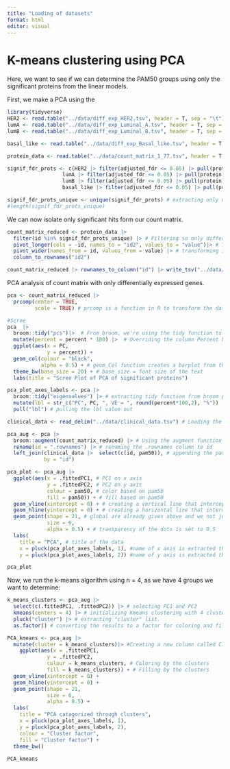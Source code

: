 ```yaml
---
title: "Loading of datasets"
format: html
editor: visual
---
```


# K-means clustering using PCA

Here, we want to see if we can determine the PAM50 groups using only the significant proteins from the linear models.

First, we make a PCA using the

```r

library(tidyverse)
HER2 <- read.table("../data/diff_exp_HER2.tsv", header = T, sep = "\t") #Loading results from differential expression analysis - predicing HER2 condition based on count matrix
lumA <- read.table("../data/diff_exp_Luminal_A.tsv", header = T, sep = "\t") #Loading results from differential expression analysis - predicing luminal A condition based on count matrix
lumB <- read.table("../data/diff_exp_Luminal_B.tsv", header = T, sep = "\t") #Loading results from differential expression analysis - predicing Luminal B condition based on count matrix

basal_like <- read.table("../data/diff_exp_Basal_like.tsv", header = T, sep = "\t") #Loading results from differential expression analysis - predicing Basal like condition based on count matrix

protein_data <- read.table("../data/count_matrix_1_77.tsv", header = T, sep = "\t") # loading the count matrix

signif_fdr_prots <- c(HER2 |> filter(adjusted_fdr <= 0.05) |> pull(protein),
                  lumA |> filter(adjusted_fdr <= 0.05) |> pull(protein), 
                  lumB |> filter(adjusted_fdr <= 0.05) |> pull(protein), 
                  basal_like |> filter(adjusted_fdr <= 0.05) |> pull(protein)) # Extracting only significant hits from differential expression analysis. Significant hits are defined at genes that have an adjusted P-value under 0.05. 

signif_fdr_prots_unique <- unique(signif_fdr_prots) # extracting only unique gene names from significant hits 
#length(signif_fdr_prots_unique)
```

We can now isolate only significant hits form our count matrix.

```r
count_matrix_reduced <- protein_data |>
  filter(id %in% signif_fdr_prots_unique) |> # Filtering so only differential expressed genes are present. 
  pivot_longer(cols = -id, names_to = "id2", values_to = "value")|> # Transforming to pivot_longer
  pivot_wider(names_from = id, values_from = value) |> # transforming it again to pivot_wider. to have the correct structure - gene names as columns and samples as rows
  column_to_rownames("id2")

count_matrix_reduced |> rownames_to_column("id") |> write_tsv("../data/count_matrix_significant_proteins.tsv") # saving results as a tsv file. 

```

PCA analysis of count matrix with only differentially expressed genes.

```r
pca <- count_matrix_reduced |>
  prcomp(center = TRUE,
         scale = TRUE) # prcomp is a function in R to transform the data into principal components. 

#Scree
pca  |>
  broom::tidy("pcs")|>  # From broom, we're using the tidy function to extract the nested list "pcs"
  mutate(percent = percent * 100) |>  # Overriding the column Percent by multiplying current value with 100
  ggplot(aes(x = PC, 
             y = percent)) +
  geom_col(colour = "black",
           alpha = 0.5) + # geom_Col function creates a barplot from the global values X as the princial compoennts and "Y" as the results form Principal components.
  theme_bw(base_size = 20) + # base_size = font size of the text 
  labs(title = "Scree Plot of PCA of significant proteins")

```

```r
pca_plot_axes_labels <- pca |>
  broom::tidy("eigenvalues") |> # extracting tidy function from broom package
  mutate(lbl = str_c("PC", PC, ", VE = ", round(percent*100,2), "%")) |> # Creating a new variable called lbl where values are created by concatenating the principal compoennts and its respective variance into a character string
  pull("lbl") # pulling the lbl value out
```

```r

clinical_data <- read_delim("../data/clinical_data.tsv") # Loading the clinical data.

pca_aug <- pca |>
  broom::augment(count_matrix_reduced) |> # Using the augment function from broom to extend the pca dataset with our count matrix of differentially expressed genes
  rename(id = ".rownames") |> # renaming the .rownames column to id
  left_join(clinical_data |>  select(c(id, pam50)), # appending the pam50 columns from the clinical dataset to the pca dataset, based on id. 
            by = "id") 

pca_plot <- pca_aug |> 
  ggplot(aes(x = .fittedPC1, # PC1 on x axis
             y = .fittedPC2, # PC2 on y axis
             colour = pam50, # color based on pam50 
             fill = pam50)) + # fill based on pam50
  geom_vline(xintercept = 0) + # creating a vertical line that interceps at x = 0
  geom_hline(yintercept = 0) + # creating a horizontal line that intercepts at y = 0
  geom_point(shape = 21, # global are already given above and we not just apply design for the dots 
             size = 6,
             alpha = 0.5) + # transparency of the dots is set to 0.5
  labs(
    title = "PCA", # title of the data
    x = pluck(pca_plot_axes_labels, 1), #name of x axis is extracted through the first value of pca_plot_axes_labels variable
    y = pluck(pca_plot_axes_labels, 2)) #name of y axis is extracted through the second value of pca_plot_axes_labels variable

pca_plot

```

Now, we run the k-means algorithm using n = 4, as we have 4 groups we want to determine:

```r

k_means_clusters <- pca_aug |>
  select(c(.fittedPC1, .fittedPC2)) |> # selecting PC1 and PC2
  kmeans(centers = 4) |> # initializing Kmeans clustering with 4 clusters
  pluck("cluster") |> # extracting "cluster" list.
  as.factor() # converting the results to a factor for coloring and filling of PCA plot. 

PCA_kmeans <- pca_aug |>
  mutate(cluster = k_means_clusters)|> #Creating a new column called Cluster with results from the K_means clustering analysis. 
    ggplot(aes(x = .fittedPC1,
             y = .fittedPC2,
             colour = k_means_clusters, # Coloring by the clusters
             fill = k_means_clusters)) + # Filling by the clusters
  geom_vline(xintercept = 0) +
  geom_hline(yintercept = 0) +
  geom_point(shape = 21,
             size = 6,
             alpha = 0.5) +
  labs(
    title = "PCA catagorized through clusters",
    x = pluck(pca_plot_axes_labels, 1),
    y = pluck(pca_plot_axes_labels, 2),
    colour = "Cluster factor",
    fill = "Cluster factor") + 
  theme_bw()
  
PCA_kmeans
```
